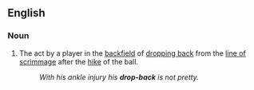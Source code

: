 ==English==

===Noun===
{{en-noun|sg=[[drop]]-[[back]]}}

# {{American football}} The act by a player in the [[backfield]] of [[drop back|dropping back]] from the [[line of scrimmage]] after the [[hike]] of the ball.
#:''With his ankle injury his '''drop-back''' is not pretty.''